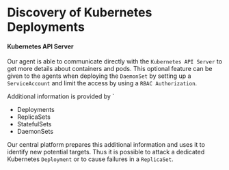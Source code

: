 # Discovery of Kubernetes Deployments

#### Kubernetes API Server

Our agent is able to communicate directly with the `Kubernetes API Server` to get more details about containers and pods. This optional feature can be given to the agents when deploying the `DaemonSet` by setting up a `ServiceAccount` and limit the access by using a `RBAC Authorization`.

Additional information is provided by \`

* Deployments
* ReplicaSets
* StatefulSets
* DaemonSets

Our central platform prepares this additional information and uses it to identify new potential targets. Thus it is possible to attack a dedicated Kubernetes `Deployment` or to cause failures in a `ReplicaSet`.

